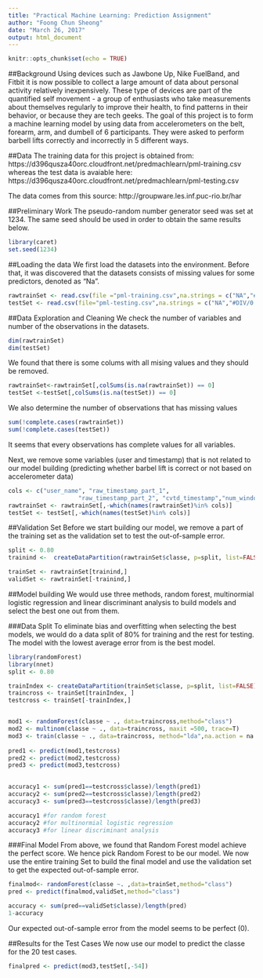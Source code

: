 ```yaml
---
title: "Practical Machine Learning: Prediction Assignment"
author: "Foong Chun Sheong"
date: "March 26, 2017"
output: html_document
---
```


```r
knitr::opts_chunk$set(echo = TRUE)
```

##Background
Using devices such as Jawbone Up, Nike FuelBand, and Fitbit it is now possible to collect a large amount of data about personal activity relatively inexpensively. These type of devices are part of the quantified self movement - a group of enthusiasts who take measurements about themselves regularly to improve their health, to find patterns in their behavior, or because they are tech geeks. The goal of this project is to form a machine learning model by using data from accelerometers on the belt, forearm, arm, and dumbell of 6 participants. They were asked to perform barbell lifts correctly and incorrectly in 5 different ways. 

##Data
The training data for this project is obtained from:
https://d396qusza40orc.cloudfront.net/predmachlearn/pml-training.csv
whereas the test data is avaiable here:
https://d396qusza40orc.cloudfront.net/predmachlearn/pml-testing.csv

The data comes from this source: http://groupware.les.inf.puc-rio.br/har

##Preliminary Work
The pseudo-random number generator seed was set at 1234. The same seed should be used in order to obtain the same results below.
```r
library(caret)
set.seed(1234)
```


##Loading the data
We first load the datasets into the environment. Before that, it was discovered that the datasets consists of missing values for some predictors, denoted as "Na".
```r
rawtrainSet <- read.csv(file ="pml-training.csv",na.strings = c("NA","#DIV/0!"))
testSet <- read.csv(file="pml-testing.csv",na.strings = c("NA","#DIV/0!"))
```

##Data Exploration and Cleaning
We check the number of variables and number of the observations in the datasets.
```r
dim(rawtrainSet)
dim(testSet)
```
We found that there is some colums with all mising values and they should be removed.

```r
rawtrainSet<-rawtrainSet[,colSums(is.na(rawtrainSet)) == 0]
testSet <-testSet[,colSums(is.na(testSet)) == 0]
```

We also determine the number of observations that has missing values
```r
sum(!complete.cases(rawtrainSet))
sum(!complete.cases(testSet))
```
It seems that every observations has complete values for all variables.

Next, we remove some variables (user and timestamp) that is not related to our model building (predicting whether barbel lift is correct or not based on accelerometer data)

```r
cols <- c("user_name", "raw_timestamp_part_1",
                    "raw_timestamp_part_2", "cvtd_timestamp","num_window","new_window")
rawtrainSet <- rawtrainSet[,-which(names(rawtrainSet)%in% cols)]
testSet <- testSet[,-which(names(testSet)%in% cols)]
```

##Validation Set
Before we start building our model, we remove a part of the training set as the validation set to test the out-of-sample error.
```r
split <- 0.80
trainind <-  createDataPartition(rawtrainSet$classe, p=split, list=FALSE)

trainSet <- rawtrainSet[trainind,]
validSet <- rawtrainSet[-trainind,]
```

##Model building
We would use three methods, random forest, multinormial logistic regression and linear discriminant analysis to build models and select the best one out from them. 

###Data Split
To eliminate bias and overfitting when selecting the best models, we would do a data split of 80% for training and the rest for testing. The model with the lowest average error from is the best model.

```r
library(randomForest)
library(nnet)
split <- 0.80

trainIndex <- createDataPartition(trainSet$classe, p=split, list=FALSE)
traincross <- trainSet[trainIndex, ]
testcross <- trainSet[-trainIndex,]


mod1 <- randomForest(classe ~ ., data=traincross,method="class")
mod2 <- multinom(classe ~ ., data=traincross, maxit =500, trace=T)
mod3 <- train(classe ~ ., data=traincross, method="lda",na.action = na.exclude)
  
pred1 <- predict(mod1,testcross)
pred2 <- predict(mod2,testcross)
pred3 <- predict(mod3,testcross)

  
accuracy1 <- sum(pred1==testcross$classe)/length(pred1)
accuracy2 <- sum(pred2==testcross$classe)/length(pred2)
accuracy3 <- sum(pred3==testcross$classe)/length(pred3)

```

```r
accuracy1 #for random forest
accuracy2 #for multinormial logistic regression
accuracy3 #for linear discriminant analysis
```

###Final Model
From above, we found that Random Forest model achieve the perfect score. We hence pick Random Forest to be our model. We now use the entire training Set to build the final model and use the validation set to get the expected out-of-sample error.
```r

finalmod<- randomForest(classe ~. ,data=trainSet,method="class")
pred <- predict(finalmod,validSet,method="class")

accuracy <- sum(pred==validSet$classe)/length(pred)
1-accuracy
```

Our expected out-of-sample error from the model seems to be perfect (0).

##Results for the Test Cases
We now use our model to predict the classe for the 20 test cases.
```r
finalpred <- predict(mod3,testSet[,-54])
```